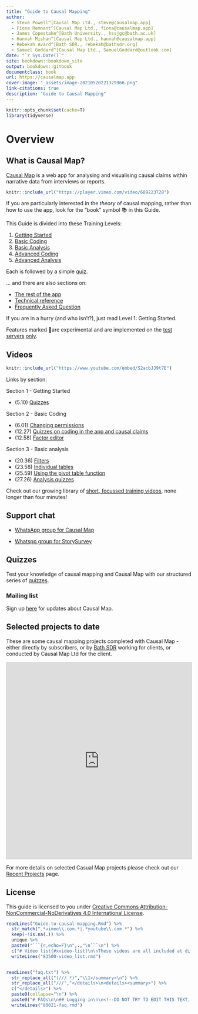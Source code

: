 ```yaml
---
title: "Guide to Causal Mapping"
author:
  - Steve Powell^[Causal Map Ltd., steve@causalmap.app]
  - Fiona Remnant^[Causal Map Ltd., fiona@causalmap.app]
  - James Copestake^[Bath University., hssjgc@bath.ac.uk]
  - Hannah Mishan^[Causal Map Ltd., hannah@causalmap.app]
  - Rebekah Avard^[Bath SDR., rebekah@bathsdr.org]
  - Samuel Goddard^[Causal Map Ltd., SamuelGoddard@outlook.com]
date: "`r Sys.Date()`"
site: bookdown::bookdown_site
output: bookdown::gitbook
documentclass: book
url: https://causalmap.app
cover-image: "_assets/image-20210520221329966.png"
link-citations: true
description: "Guide to Causal Mapping"
---
```


```r
knitr::opts_chunk$set(cache=T)
library(tidyverse)
```

# Overview

## What is Causal Map?

[Causal Map](https://causalmap.app/) is a web app for analysing and visualising causal claims within narrative data from interviews or reports. 

```r
knitr::include_url("https://player.vimeo.com/video/689223728")
```





If you are particularly interested in the *theory* of causal mapping, rather than how to use the app, look for the "book" symbol 📚 in this Guide.

This Guide is divided into these Training Levels:

1. [Getting Started](#xlevel1)
2. [Basic Coding](#xlevel2)
3. [Basic Analysis](#xlevel3)
4. [Advanced Coding](#xlevel4)
5. [Advanced Analysis](#xlevel5)

Each is followed by a simple [quiz](https://causalmap.shinyapps.io/quizzes/). 

... and there are also sections on:

- [The rest of the app](#xupdates-tab) 
- [Technical reference](#xlevel7)
- [Frequently Asked Question](https://guide.causalmap.app/faqs.html)

If you are in a hurry (and who isn't?), just read Level 1: Getting Started.

Features marked 🧪are experimental and are implemented on the [test servers](https://causalmap.shinyapps.io/CM2test) [only](https://causalmap.shinyapps.io/tokyo).



## Videos

```r
knitr::include_url("https://www.youtube.com/embed/S2acbJJ9t7E")
```

Links by section:  

Section 1 - Getting Started 

- (5.10) [Quizzes](https://causalmap.shinyapps.io/quizzes/#section-xlevel1) 

Section 2 - Basic Coding

- (6.01) [Changing permissions](https://guide.causalmap.app/xtop-menu-advanced.html#xpermissions) 
- (12.27) [Quizzes on coding in the app and causal claims](https://causalmap.shinyapps.io/quizzes/#section-factors) 
- (12.58) [Factor editor](https://guide.causalmap.app/xfactor-editor.html) 

Section 3 - Basic analysis         

- (20.36) [Filters](https://guide.causalmap.app/filters-overview.html) 
- (23.58) [Individual tables](https://guide.causalmap.app/xtables-basic.html) 
- (25.59) [Using the pivot table function](https://guide.causalmap.app/xtables-advanced.html#creating-your-table) 
- (27.26) [Analysis quizzes](https://causalmap.shinyapps.io/quizzes/#section-xlevel)

Check out our growing library of [short, focussed training videos](#xvideo-list), none longer than four minutes!


## Support chat

- [WhatsApp group for Causal Map](https://chat.whatsapp.com/KwWn0lfpHuR0qJKtkuGZUA)

- [Whatspp group for StorySurvey](https://chat.whatsapp.com/CdlkCKV8bP7ATYc4nioL0T) 


## Quizzes

Test your knowledge of causal mapping and Causal Map with our structured series of [quizzes](https://causalmap.shinyapps.io/quizzes/).

### Mailing list

Sign up [here](https://forms.wix.com/f/6990334085528813568) for updates about Causal Map.

## Selected projects to date

These are some causal mapping projects completed with Causal Map - either directly by subscribers, or by [Bath SDR](https://bathsdr.org) working for clients, or conducted by Causal Map Ltd for the client.

<iframe class="airtable-embed" src="https://airtable.com/embed/shrlHVXucgPfsNPnw?backgroundColor=red&viewControls=on" frameborder="0" onmousewheel="" width="100%" height="533" style="background: transparent; border: 1px solid #ccc;"></iframe>

For more details on selected Casual Map projects please check out our [Recent Projects](https://www.causalmap.app/recent-projects) page.

## License {.unnumbered}

This guide is licensed to you under [Creative Commons Attribution-NonCommercial-NoDerivatives 4.0 International License](http://creativecommons.org/licenses/by-nc-nd/4.0/).




```r

readLines("Guide-to-causal-mapping.Rmd") %>% 
  str_match(".*vimeo\\.com.*|.*youtube\\.com.*") %>% 
  keep(~!is.na(.)) %>% 
  unique %>% 
  paste0("```{r,echo=F}\n",.,"\n```\n") %>% 
  c("# Video list{#xvideo-list}\n\nThese videos are all included at different points in the Guide. If you love videos, here they are again in one place. Feel free to binge. Tip: if you play a video, you can press 'Picture in picture' and then switch to the app, and you can follow (and even resize) the video.",.) %>% 
  writeLines("83500-video_list.rmd")


readLines("faq.txt") %>%
  str_replace_all("(///.*)","\\1</summary>\n") %>% 
  str_replace_all("///","</details>\n<details><summary>") %>% 
  c("</details>") %>% 
  paste0(collapse="\n") %>% 
  paste0("# FAQs\n\n## Logging in\n\n<!--DO NOT TRY TO EDIT THIS TEXT, EDIT FAQ.TXT INSTEAD-->",.) %>%
  writeLines("80021-faq.rmd")
```
